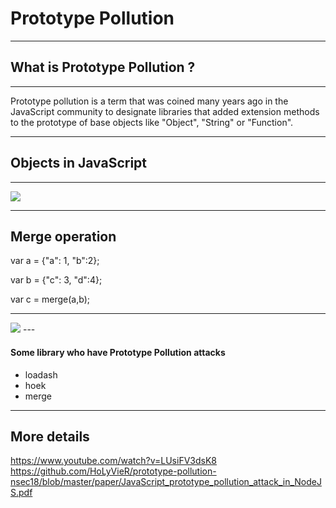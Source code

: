 

<Head>
  <title>PrototypePollution</title>
</Head>

# Prototype Pollution

---

## What is Prototype Pollution ?

---

Prototype pollution is a term that was coined many years ago in the JavaScript community
to designate libraries that added extension methods to the prototype of base objects like "Object", "String" or "Function".

---

## Objects in JavaScript

---

<Image src='./images/ex1.png' size='20em'/>

---

## Merge operation

var a = {"a": 1, "b":2};

var b = {"c": 3, "d":4};

var c = merge(a,b);

---

<Image src='./images/ex2.png' size='20em'/>
---

#### Some library who have Prototype Pollution attacks

<ul>
    <li>loadash</li>
    <li>hoek</li>
    <li>merge</li>
</ul>



---
## More details
https://www.youtube.com/watch?v=LUsiFV3dsK8
https://github.com/HoLyVieR/prototype-pollution-nsec18/blob/master/paper/JavaScript_prototype_pollution_attack_in_NodeJS.pdf
